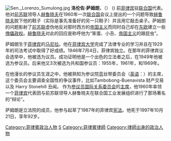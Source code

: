 {{Unreferenced|time=2012-04-03T07:01:03+00:00 }}
[[File:Sen._Lorenzo_Sumulong.jpg|thumb]]
'''洛伦佐·萨姆朗'''，（{{lang|en|'''Lorenzo Sumulong'''}}） ({{bd|1905年|9月5日|1997年|10月21日|catIdx=S萨}}) 前[[菲律宾|菲律宾]]驻[[联合国|联合国]]代表。他对[[前苏联|前苏联]]领导人[[赫鲁晓夫|赫鲁晓夫]]在1960年一次[[联合国|联合国]]会议上提出的一个问题导致[[赫鲁晓夫|赫鲁晓夫]]脱下他的鞋子（实际是事先准备好的另一只鞋子）并且用它敲击桌子。萨姆朗的问题影射了[[前苏联|前苏联]]虚伪地反对那时西方的[[帝国主义|帝国主义]]而同时自己却在[[东欧|东欧]]建立一些[[傀儡政权|傀儡政权]]。[[赫鲁晓夫|赫鲁晓夫]]对此的回应是称呼他为“笨蛋、小丑、[[帝国主义|帝国主义]]的跟屁虫”{{Fact|time=2007-07-16T11:04:20Z}}。

萨姆朗生于[[菲律宾|菲律宾]]的[[马尼拉|马尼拉]]。他在[[菲律宾大学|菲律宾大学]]完成了法律专业的学习并且在1929年的司法考试中取得了好成绩。1946年7月4日，菲律宾独立。在那年的菲律宾议会选举中，他被选为议员。成功证明他是一个出色的立法者之后，在1949年他被选为参议员。后来他又3次被选为共和国参议员：1955年，1961年，和1969年。

在他漫长的参议员生涯之中，他被熟知为参议院蓝丝带委员会（[[英语|英语]]：{{lang|en|Senate Blue Ribbon committee}}）的主席，这个委员会主要调查全国性的争议事件，比如Tambobong-Buenavista 财产交易以及 Harry Stonehill 丑闻。 作为[[参议员国际关系委员会|参议员国际关系委员会]]的[[主席|主席]]，他1960年率领一个[[菲律宾|菲律宾]]代表团与前苏联领导人赫鲁晓夫在联合国工业发展组织进行了那场著名的“辩论”。

萨姆朗是立法院的成员，他参与起草了1987年的菲律宾[[宪法|宪法]]。他死于1997年10月21日，享年92岁。

{{東南亞人物小作品}}

{{Authority control}}
[[Category:菲律賓政治人物|Category:菲律賓政治人物]]
[[Category:菲律賓大學校友|S]]
[[Category:菲律賓律師|Category:菲律賓律師]]
[[Category:律師出身的政治人物|Category:律師出身的政治人物]]